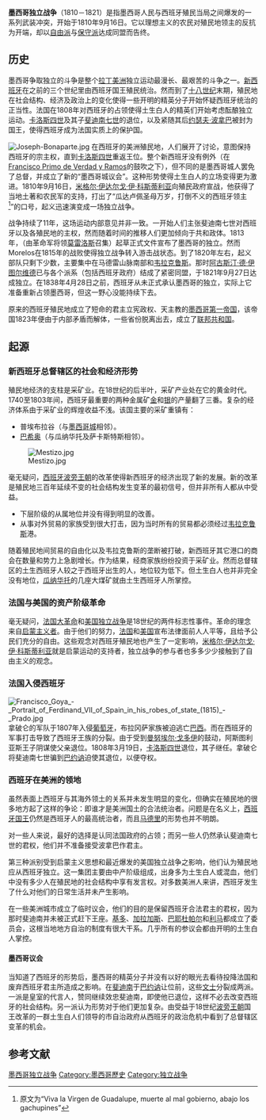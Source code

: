 {{request translation|en|page=Mexican War of Independence}}
{{Refimprove|time=2018-09-04T03:10:23+00:00}}
{{Campaignbox 西班牙殖民軍事活動}}

'''墨西哥独立战争'''（1810－1821）是指墨西哥人民与西班牙殖民当局之间爆发的一系列武装冲突，开始于1810年9月16日。它以理想主义的农民对殖民地领主的反抗为开端，却以[[自由主义|自由派]]与[[保守主义|保守派]]达成同盟而告终。

== 历史 ==
墨西哥争取独立的斗争是整个[[拉丁美洲|拉丁美洲]]独立运动最漫长、最艰苦的斗争之一。[[新西班牙總督轄區|新西班牙]]在之前的三个世纪里由西班牙国王殖民统治。然而到了[[十八世纪|十八世纪]]末期，殖民地在社会结构、经济及政治上的变化使得一些开明的精英分子开始怀疑西班牙统治的正当性。法国在1808年对西班牙的占领使得土生白人的精英们开始考虑酝酿独立运动。[[卡洛斯四世|卡洛斯四世]]及其子[[斐迪南七世|斐迪南七世]]的退位，以及紧随其后[[约瑟夫·波拿巴|约瑟夫·波拿巴]]被封为国王，使得西班牙成为法国实质上的保护国。

[[File:Joseph-Bonaparte.jpg|thumb]]
在西班牙的美洲殖民地，人们展开了讨论，意图保持西班牙的宗主权，直到[[卡洛斯四世|卡洛斯四世]]重返王位。整个新西班牙没有例外（在[[Francisco_Primo_de_Verdad_y_Ramos|Francisco Primo de Verdad y Ramos]]的鼓吹之下），但不同的是墨西哥城人罢免了总督，并成立了新的“墨西哥城议会”。这种形势使得土生白人的立场变得更为激进。1810年9月16日，[[米格尔·伊达尔戈·伊·科斯蒂利亚|米格尔·伊达尔戈·伊·科斯蒂利亚]]向殖民政府宣战，他获得了当地土著和农民军的支持，打出了“瓜达卢佩圣母万岁，打倒不义的西班牙领主<ref>原文为“Viva la Virgen de Guadalupe, muerte al mal gobierno, abajo los gachupines”</ref>”的口号，起义迅速演变成一场独立战争。

战争持续了11年，这场运动内部意见并非一致。一开始人们主张斐迪南七世对西班牙以及各殖民地的主权，然而随着时间的推移人们更加倾向于共和政体。1813年，{{link-en|奇尔潘辛戈大会|Congress of Chilpancingo}}（由革命军将领[[何塞·玛丽亚·莫雷洛斯|莫雷洛斯]]召集）起草正式文件宣布了墨西哥的独立。然而Morelos在1815年的战败使得独立战争转入游击战状态。到了1820年左右，起义部队只剩下少数，主要集中在马德雷山脉南部和[[韦拉克鲁斯州|韦拉克鲁斯]]。那时[[阿古斯汀一世_(墨西哥)|阿古斯汀·德·伊图尔维德]]已与各个派系（包括西班牙政府）结成了紧密同盟，于1821年9月27日达成独立。在1838年4月28日之前，西班牙从未正式承认墨西哥的独立，实际上它准备重新占领墨西哥，但这一野心没能持续下去。

原来的西班牙殖民地成立了短命的君主立宪政权、天主教的[[墨西哥第一帝国|墨西哥第一帝国]]，该帝国1823年便由于内部矛盾而解体，一些省份脱离出去，成立了[[联邦共和国|联邦共和国]]。

== 起源 ==
=== 新西班牙总督辖区的社会和经济形势 ===
殖民地经济的支柱是采矿业。在18世纪的后半叶，采矿产业处在它的黄金时代。1740至1803年间，西班牙最重要的两种金属矿[[金|金]]和[[银|银]]的产量翻了三番。复杂的经济体系由于采矿业的辉煌收益不浅。该国主要的采矿重镇有：
* 普埃布拉谷（与[[墨西哥城|墨西哥城]]相邻）。
* [[巴希奥|巴希奥]]（与瓜纳华托及萨卡斯特斯相邻）。
[[File:Mestizo.jpg|right]]

毫无疑问，[[西班牙波旁王朝|西班牙波旁王朝]]的改革使得新西班牙的经济出现了新的发展。新的改革是殖民地三百年延续不变的社会结构发生变革的最初信号，但并非所有人都从中受益。
* 下层阶级的从属地位并没有得到明显的改善。
* 从事对外贸易的家族受到很大打击，因为当时所有的贸易都必须经过[[韦拉克鲁斯_(韦拉克鲁斯州)|韦拉克鲁斯]]港。

随着殖民地间贸易的自由化以及韦拉克鲁斯的垄断被打破，新西班牙其它港口的商会在数量和势力上急剧增长。作为结果，经商家族纷纷投资于采矿业。然而总督辖区的土生西班牙人较之于西班牙出生的人，地位较为低下。但土生白人也并非完全没有地位，[[瓜纳华托州|瓜纳华托]]的几座大煤矿就由土生西班牙人所掌控。

=== 法国与美国的资产阶级革命 ===
毫无疑问，[[法国大革命|法国大革命]]和[[美国独立战争|美国独立战争]]是18世纪的两件标志性事件。革命的理念来自[[启蒙时代|启蒙主义者]]。由于他们的努力，[[法国|法国]]和[[美国|美国]]宣布法律面前人人平等，且给予公民们充分的自由。这些观念对西班牙殖民地也产生了一定影响，[[米格尔·伊达尔戈·伊·科斯蒂利亚|米格尔·伊达尔戈·伊·科斯蒂利亚]]就是启蒙运动的支持者，独立战争的参与者也多多少少接触到了自由主义的观念。

=== 法国入侵西班牙 ===
[[File:Francisco_Goya_-_Portrait_of_Ferdinand_VII_of_Spain_in_his_robes_of_state_(1815)_-_Prado.jpg|left]]拿破仑的军队于1807年入侵[[葡萄牙|葡萄牙]]，布拉冈萨家族被迫逃亡[[巴西|巴西]]。而在西班牙的军事打击导致了西班牙王族的分裂。由于受到[[曼努埃尔·戈多伊|曼努埃尔·戈多伊]]的鼓动，阿斯图利亚斯王子阴谋使父亲退位。1808年3月19日，[[卡洛斯四世|卡洛斯四世]]退位，其子继任。拿破仑将斐迪南七世骗到[[巴约讷|巴约讷]]迫使其退位，以便夺权。

=== 西班牙在美洲的领地 ===
虽然表面上西班牙与其海外领土的关系并未发生明显的变化，但确实在殖民地的很多地方起了这样的争论：即谁才是美洲国土的合法统治者。问题是在名义上，[[西班牙君主列表|西班牙国王]]仍然是西班牙人的最高统治者，而且[[马德里|马德里]]的形势也并不明朗。

对一些人来说，最好的选择是认同法国政府的占领；而另一些人仍然承认斐迪南七世的君权，他们并不准备接受波拿巴作君主。

第三种派别受到启蒙主义思想和最近爆发的美国独立战争之影响，他们认为殖民地应从西班牙独立。这一集团主要由中产阶级组成，出身多为土生白人或混血，他们中没有多少人在殖民地的社会结构中享有发言权。对多数美洲人来讲，西班牙发生了什么对他们的日常生活并未产生影响。

在一些美洲城市成立了临时议会，他们的目的是保留西班牙合法君主的君权，因为那时斐迪南并未被正式赶下王座。[[基多|基多]]、[[加拉加斯|加拉加斯]]、[[巴耶杜帕尔|巴耶杜帕尔]]和[[利马|利马]]都成立了委员会，这根当地地方自治的制度有很大干系。几乎所有的参议会都由开明的土生白人掌控。

==== 墨西哥议会 ====
当知道了西班牙的形势后，墨西哥的精英分子并没有以好的眼光去看待投降法国和废弃西班牙君主所造成之影响。在[[斐迪南|斐迪南]]于[[巴约讷|巴约讷]]让位前，这些[[文士|文士]]分裂成两派。一派是皇室的代言人，赞同继续效忠斐迪南，即使他已退位，这样不必去改变西班牙的社会结构。另一派认为形势对于他们更加复杂。由受益于18世纪[[波旁王朝|波旁王朝]]国王改革的一群土生白人们领导的市自治政府从西班牙的政治危机中看到了总督辖区变革的机会。

== 参考文献 ==
{{Reflist}}

[[Category:墨西哥独立战争|]]
[[Category:墨西哥歷史|Category:墨西哥歷史]]
[[Category:独立战争|Category:独立战争]]
